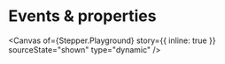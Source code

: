 
<Meta of={Stepper} name="Events & properties" />

# Events & properties

<Canvas
  of={Stepper.Playground}
  story={{ inline: true }}
  sourceState="shown"
  type="dynamic"
/>

<Controls of={Stepper.Playground} sort="requiredFirst" />
